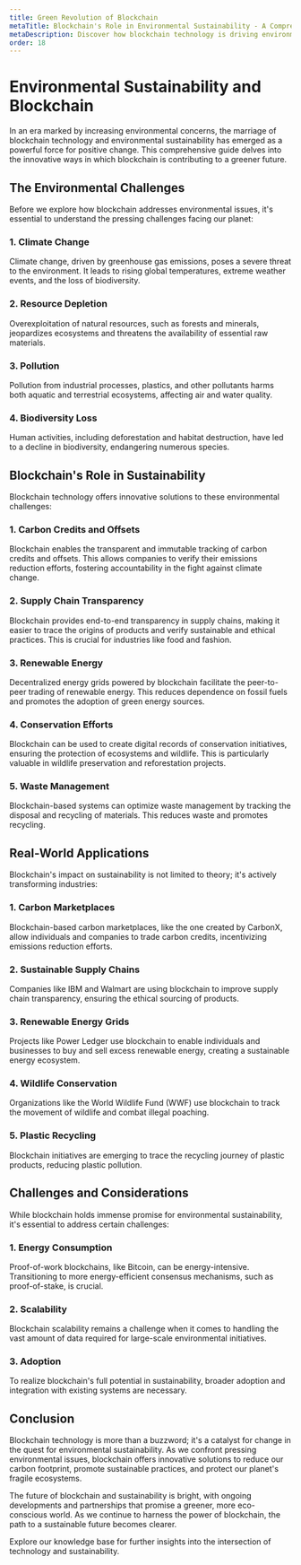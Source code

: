 ```yaml
---
title: Green Revolution of Blockchain
metaTitle: Blockchain's Role in Environmental Sustainability - A Comprehensive Guide
metaDescription: Discover how blockchain technology is driving environmental sustainability, reducing carbon footprint, and promoting eco-friendly practices.
order: 18
---
```


# Environmental Sustainability and Blockchain

In an era marked by increasing environmental concerns, the marriage of blockchain technology and environmental sustainability has emerged as a powerful force for positive change. This comprehensive guide delves into the innovative ways in which blockchain is contributing to a greener future.

## The Environmental Challenges

Before we explore how blockchain addresses environmental issues, it's essential to understand the pressing challenges facing our planet:

### 1. Climate Change

Climate change, driven by greenhouse gas emissions, poses a severe threat to the environment. It leads to rising global temperatures, extreme weather events, and the loss of biodiversity.

### 2. Resource Depletion

Overexploitation of natural resources, such as forests and minerals, jeopardizes ecosystems and threatens the availability of essential raw materials.

### 3. Pollution

Pollution from industrial processes, plastics, and other pollutants harms both aquatic and terrestrial ecosystems, affecting air and water quality.

### 4. Biodiversity Loss

Human activities, including deforestation and habitat destruction, have led to a decline in biodiversity, endangering numerous species.

## Blockchain's Role in Sustainability

Blockchain technology offers innovative solutions to these environmental challenges:

### 1. Carbon Credits and Offsets

Blockchain enables the transparent and immutable tracking of carbon credits and offsets. This allows companies to verify their emissions reduction efforts, fostering accountability in the fight against climate change.

### 2. Supply Chain Transparency

Blockchain provides end-to-end transparency in supply chains, making it easier to trace the origins of products and verify sustainable and ethical practices. This is crucial for industries like food and fashion.

### 3. Renewable Energy

Decentralized energy grids powered by blockchain facilitate the peer-to-peer trading of renewable energy. This reduces dependence on fossil fuels and promotes the adoption of green energy sources.

### 4. Conservation Efforts

Blockchain can be used to create digital records of conservation initiatives, ensuring the protection of ecosystems and wildlife. This is particularly valuable in wildlife preservation and reforestation projects.

### 5. Waste Management

Blockchain-based systems can optimize waste management by tracking the disposal and recycling of materials. This reduces waste and promotes recycling.

## Real-World Applications

Blockchain's impact on sustainability is not limited to theory; it's actively transforming industries:

### 1. Carbon Marketplaces

Blockchain-based carbon marketplaces, like the one created by CarbonX, allow individuals and companies to trade carbon credits, incentivizing emissions reduction efforts.

### 2. Sustainable Supply Chains

Companies like IBM and Walmart are using blockchain to improve supply chain transparency, ensuring the ethical sourcing of products.

### 3. Renewable Energy Grids

Projects like Power Ledger use blockchain to enable individuals and businesses to buy and sell excess renewable energy, creating a sustainable energy ecosystem.

### 4. Wildlife Conservation

Organizations like the World Wildlife Fund (WWF) use blockchain to track the movement of wildlife and combat illegal poaching.

### 5. Plastic Recycling

Blockchain initiatives are emerging to trace the recycling journey of plastic products, reducing plastic pollution.

## Challenges and Considerations

While blockchain holds immense promise for environmental sustainability, it's essential to address certain challenges:

### 1. Energy Consumption

Proof-of-work blockchains, like Bitcoin, can be energy-intensive. Transitioning to more energy-efficient consensus mechanisms, such as proof-of-stake, is crucial.

### 2. Scalability

Blockchain scalability remains a challenge when it comes to handling the vast amount of data required for large-scale environmental initiatives.

### 3. Adoption

To realize blockchain's full potential in sustainability, broader adoption and integration with existing systems are necessary.

## Conclusion

Blockchain technology is more than a buzzword; it's a catalyst for change in the quest for environmental sustainability. As we confront pressing environmental issues, blockchain offers innovative solutions to reduce our carbon footprint, promote sustainable practices, and protect our planet's fragile ecosystems.

The future of blockchain and sustainability is bright, with ongoing developments and partnerships that promise a greener, more eco-conscious world. As we continue to harness the power of blockchain, the path to a sustainable future becomes clearer.

Explore our knowledge base for further insights into the intersection of technology and sustainability.
